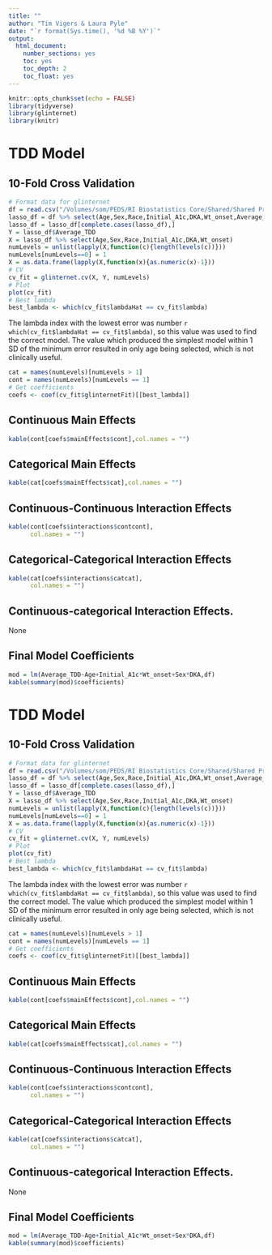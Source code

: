 ```yaml
---
title: ""
author: "Tim Vigers & Laura Pyle"
date: "`r format(Sys.time(), '%d %B %Y')`"
output:
  html_document:
    number_sections: yes
    toc: yes
    toc_depth: 2
    toc_float: yes
---
```


```r
knitr::opts_chunk$set(echo = FALSE)
library(tidyverse)
library(glinternet)
library(knitr)
```

# TDD Model

## 10-Fold Cross Validation

```r
# Format data for glinternet
df = read.csv("/Volumes/som/PEDS/RI Biostatistics Core/Shared/Shared Projects/Laura/BDC/Projects/Kimber Simmons/New Onset Dosing/Data_Cleaned/cleaned_data.csv",stringsAsFactors = T,na.strings = "")
lasso_df = df %>% select(Age,Sex,Race,Initial_A1c,DKA,Wt_onset,Average_TDD)
lasso_df = lasso_df[complete.cases(lasso_df),]
Y = lasso_df$Average_TDD
X = lasso_df %>% select(Age,Sex,Race,Initial_A1c,DKA,Wt_onset)
numLevels = unlist(lapply(X,function(c){length(levels(c))}))
numLevels[numLevels==0] = 1
X = as.data.frame(lapply(X,function(x){as.numeric(x)-1}))
# CV
cv_fit = glinternet.cv(X, Y, numLevels)
# Plot
plot(cv_fit)
# Best lambda
best_lambda <- which(cv_fit$lambdaHat == cv_fit$lambda)
```

The lambda index with the lowest error was number `r which(cv_fit$lambdaHat == cv_fit$lambda)`, so this value was used to find the correct model. The value which produced the simplest model within 1 SD of the minimum error resulted in only age being selected, which is not clinically useful. 

```r
cat = names(numLevels)[numLevels > 1]
cont = names(numLevels)[numLevels == 1]
# Get coefficients
coefs <- coef(cv_fit$glinternetFit)[[best_lambda]]
```

## Continuous Main Effects

```r
kable(cont[coefs$mainEffects$cont],col.names = "")
```

## Categorical Main Effects

```r
kable(cat[coefs$mainEffects$cat],col.names = "")
```

## Continuous-Continuous Interaction Effects

```r
kable(cont[coefs$interactions$contcont],
      col.names = "")
```

## Categorical-Categorical Interaction Effects

```r
kable(cat[coefs$interactions$catcat],
      col.names = "")
```

## Continuous-categorical Interaction Effects.

None

## Final Model Coefficients

```r
mod = lm(Average_TDD~Age+Initial_A1c*Wt_onset+Sex*DKA,df)
kable(summary(mod)$coefficients)
```

# TDD Model

## 10-Fold Cross Validation

```r
# Format data for glinternet
df = read.csv("/Volumes/som/PEDS/RI Biostatistics Core/Shared/Shared Projects/Laura/BDC/Projects/Kimber Simmons/New Onset Dosing/Data_Cleaned/cleaned_data.csv",stringsAsFactors = T,na.strings = "")
lasso_df = df %>% select(Age,Sex,Race,Initial_A1c,DKA,Wt_onset,Average_TDD)
lasso_df = lasso_df[complete.cases(lasso_df),]
Y = lasso_df$Average_TDD
X = lasso_df %>% select(Age,Sex,Race,Initial_A1c,DKA,Wt_onset)
numLevels = unlist(lapply(X,function(c){length(levels(c))}))
numLevels[numLevels==0] = 1
X = as.data.frame(lapply(X,function(x){as.numeric(x)-1}))
# CV
cv_fit = glinternet.cv(X, Y, numLevels)
# Plot
plot(cv_fit)
# Best lambda
best_lambda <- which(cv_fit$lambdaHat == cv_fit$lambda)
```

The lambda index with the lowest error was number `r which(cv_fit$lambdaHat == cv_fit$lambda)`, so this value was used to find the correct model. The value which produced the simplest model within 1 SD of the minimum error resulted in only age being selected, which is not clinically useful. 

```r
cat = names(numLevels)[numLevels > 1]
cont = names(numLevels)[numLevels == 1]
# Get coefficients
coefs <- coef(cv_fit$glinternetFit)[[best_lambda]]
```

## Continuous Main Effects

```r
kable(cont[coefs$mainEffects$cont],col.names = "")
```

## Categorical Main Effects

```r
kable(cat[coefs$mainEffects$cat],col.names = "")
```

## Continuous-Continuous Interaction Effects

```r
kable(cont[coefs$interactions$contcont],
      col.names = "")
```

## Categorical-Categorical Interaction Effects

```r
kable(cat[coefs$interactions$catcat],
      col.names = "")
```

## Continuous-categorical Interaction Effects.

None

## Final Model Coefficients

```r
mod = lm(Average_TDD~Age+Initial_A1c*Wt_onset+Sex*DKA,df)
kable(summary(mod)$coefficients)
```
